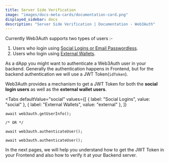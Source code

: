 ```yaml
---
title: Server Side Verification
image: "images/docs-meta-cards/documentation-card.png"
displayed_sidebar: docs
description: "Server Side Verification | Documentation - Web3Auth"
---
```



Currently Web3Auth supports two types of users :-

1. Users who login using [Social Logins or Email Passwordless](/pnp/features/server-side-verification/social-login-users).
2. Users who login using [External Wallets](/pnp/features/server-side-verification/external-wallets).

As a dApp you might want to authenticate a Web3Auth user in your backend. Generally the authentication happens in Frontend, but for the backend
authentication we will use a JWT Token(`idToken`).

Web3Auth provides a mechanism to get a JWT Token for both the **social login users** as well as the **external wallet users**.

<Tabs
  defaultValue="social"
  values={[
    { label: "Social Logins", value: "social" },
    { label: "External Wallets", value: "external" },
  ]}
>

<TabItem value="social">

```tsx
await web3auth.getUserInfo();

/* OR */

await web3auth.authenticateUser();
```

</TabItem>
<TabItem value="external">

```tsx
await web3auth.authenticateUser();
```

</TabItem>
</Tabs>

In the next pages, we will help you understand how to get the JWT Token in your Frontend and also how to verify it at your Backend server.
